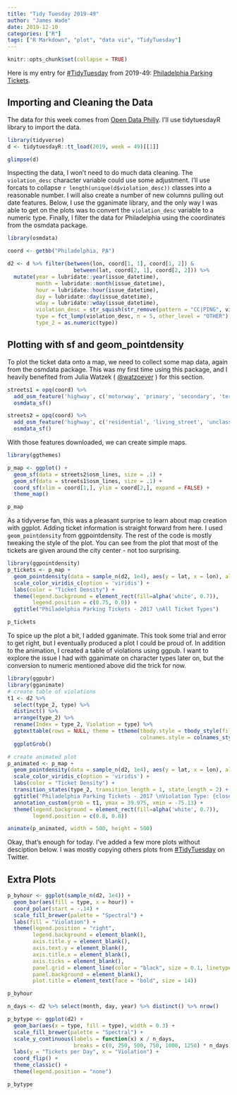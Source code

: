 ```yaml
---
title: "Tidy Tuesday 2019-49"
author: "James Wade"
date: 2019-12-10
categories: ["R"]
tags: ["R Markdown", "plot", "data viz", "TidyTuesday"]
---
```


```r
knitr::opts_chunk$set(collapse = TRUE)
```

Here is my entry for [#TidyTuesday](https://github.com/rfordatascience/tidytuesday) from 2019-49: [Philadelphia Parking Tickets](https://github.com/rfordatascience/tidytuesday/tree/master/data/2019/2019-12-03).

## Importing and Cleaning the Data

The data for this week comes from [Open Data Philly](https://www.opendataphilly.org/dataset/parking-violations). I'll use tidytuesdayR library to import the data.

```r
library(tidyverse)
d <- tidytuesdayR::tt_load(2019, week = 49)[[1]]

glimpse(d)
```

Inspecting the data, I won't need to do much data cleaning. The `violation_desc` character variable could use some adjustment. I'll use forcats to collapse `r length(unique(d$violation_desc))` classes into a reasonable number. I will also create a number of new columns pulling out date features. Below, I use the gganimate library, and the only way I was able to get on the plots was to convert the `violation_desc` variable to a numeric type. Finally, I filter the data for Philadelphia using the coordinates from the osmdata package.

```r
library(osmdata)

coord <- getbb("Philadelphia, PA")

d2 <- d %>% filter(between(lon, coord[1, 1], coord[1, 2]) & 
                     between(lat, coord[2, 1], coord[2, 2])) %>% 
  mutate(year = lubridate::year(issue_datetime),
         month = lubridate::month(issue_datetime),
         hour = lubridate::hour(issue_datetime),
         day = lubridate::day(issue_datetime),
         wday = lubridate::wday(issue_datetime),
         violation_desc = str_squish(str_remove(pattern = "CC|PING", violation_desc)),
         type = fct_lump(violation_desc, n = 5, other_level = "OTHER"),
         type_2 = as.numeric(type))
```

## Plotting with sf and geom_pointdensity

To plot the ticket data onto a map, we need to collect some map data, again from the osmdata package. This was my first time using this package, and I heavily benefited from Julia Watzek ( [@watzoever](https://twitter.com/watzoever) ) for this section.

```r
streets1 = opq(coord) %>% 
  add_osm_feature('highway', c('motorway', 'primary', 'secondary', 'tertiary')) %>% 
  osmdata_sf()

streets2 = opq(coord) %>% 
  add_osm_feature('highway', c('residential', 'living_street', 'unclassified', 'service', 'foodway')) %>% 
  osmdata_sf()
```

With those features downloaded, we can create simple maps.

```r
library(ggthemes)

p_map <- ggplot() + 
  geom_sf(data = streets2$osm_lines, size = .1) +
  geom_sf(data = streets1$osm_lines, size = .1) +
  coord_sf(xlim = coord[1,], ylim = coord[2,], expand = FALSE) +
  theme_map()

p_map
```

As a tidyverse fan, this was a pleasant surprise to learn about map creation with ggplot. Adding ticket information is straight forward from here. I used `geom_pointdensity` from ggpointdensity. The rest of the code is mostly tweaking the style of the plot. You can see from the plot that most of the tickets are given around the city center - not too surprising.

```r
library(ggpointdensity)
p_tickets <- p_map + 
  geom_pointdensity(data = sample_n(d2, 1e4), aes(y = lat, x = lon), alpha = 0.4) +
  scale_color_viridis_c(option = 'viridis') + 
  labs(color = "Ticket Density") +
  theme(legend.background = element_rect(fill=alpha('white', 0.7)),
        legend.position = c(0.75, 0.0)) +
  ggtitle("Philadelphia Parking Tickets - 2017 \nAll Ticket Types")

p_tickets
```

To spice up the plot a bit, I added gganimate. This took some trial and error to get right, but I eventually produced a plot I could be proud of. In addition to the animation, I created a table of violations using ggpub. I want to explore the issue I had with gganimate on character types later on, but the conversion to numeric mentioned above did the trick for now.

```r
library(ggpubr)
library(gganimate)
# create table of violations
t1 <- d2 %>% 
  select(type_2, type) %>% 
  distinct() %>% 
  arrange(type_2) %>% 
  rename(Index = type_2, Violation = type) %>% 
  ggtexttable(rows = NULL, theme = ttheme(tbody.style = tbody_style(fill = alpha('white', 0.5)),
                                          colnames.style = colnames_style(fill = alpha('white', 0.5)))) %>% 
  ggplotGrob()

# create animated plot
p_animated <- p_map + 
  geom_pointdensity(data = sample_n(d2, 1e4), aes(y = lat, x = lon), alpha = 0.5) +
  scale_color_viridis_c(option = 'viridis') + 
  labs(color = "Ticket Density") +
  transition_states(type_2, transition_length = 1, state_length = 2) +
  ggtitle('Philadelphia Parking Tickets - 2017 \nViolation Type: {closest_state}') +
  annotation_custom(grob = t1, ymax = 39.975, xmin = -75.13) +
  theme(legend.background = element_rect(fill=alpha('white', 0.7)),
        legend.position = c(0.8, 0.8))

animate(p_animated, width = 500, height = 500)
```

Okay, that's enough for today. I've added a few more plots without desciption below. I was mostly copying others plots from [#TidyTuesday](https://twitter.com/search?q=%23TidyTuesday&src=recent_search_click) on Twitter.

## Extra Plots

```r
p_byhour <- ggplot(sample_n(d2, 1e4)) + 
  geom_bar(aes(fill = type, x = hour)) + 
  coord_polar(start = -.14) +
  scale_fill_brewer(palette = "Spectral") +
  labs(fill = "Violation") + 
  theme(legend.position = "right",
        legend.background = element_blank(),
        axis.title.y = element_blank(),
        axis.text.y = element_blank(),
        axis.title.x = element_blank(),
        axis.ticks = element_blank(),
        panel.grid = element_line(color = "black", size = 0.1, linetype = "dotted"),
        panel.background = element_blank(),
        plot.title = element_text(face = "bold", size = 14))

p_byhour

n_days <- d2 %>% select(month, day, year) %>% distinct() %>% nrow()

p_bytype <- ggplot(d2) + 
  geom_bar(aes(x = type, fill = type), width = 0.3) +
  scale_fill_brewer(palette = "Spectral") +
  scale_y_continuous(labels = function(x) x / n_days, 
                     breaks = c(0, 250, 500, 750, 1000, 1250) * n_days) +
  labs(y = "Tickets per Day", x = "Violation") +
  coord_flip() +
  theme_classic() +
  theme(legend.position = "none")

p_bytype
```


